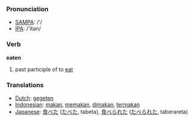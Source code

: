 === Pronunciation ===
*[[w:SAMPA|SAMPA]]: /'/
*[[w:IPA|IPA]]: /'itən/

=== Verb ===

'''eaten'''

# past participle of to [[eat]]

=== Translations ===
*[[Dutch]]: [[gegeten]]
*[[Indonesian]]: [[makan]], [[makan|memakan]], [[makan|dimakan]], [[makan|termakan]]
*[[Japanese]]: [[食べた]] ([[たべた]], tabeta), [[食べられた]] ([[たべられた]], taberareta)